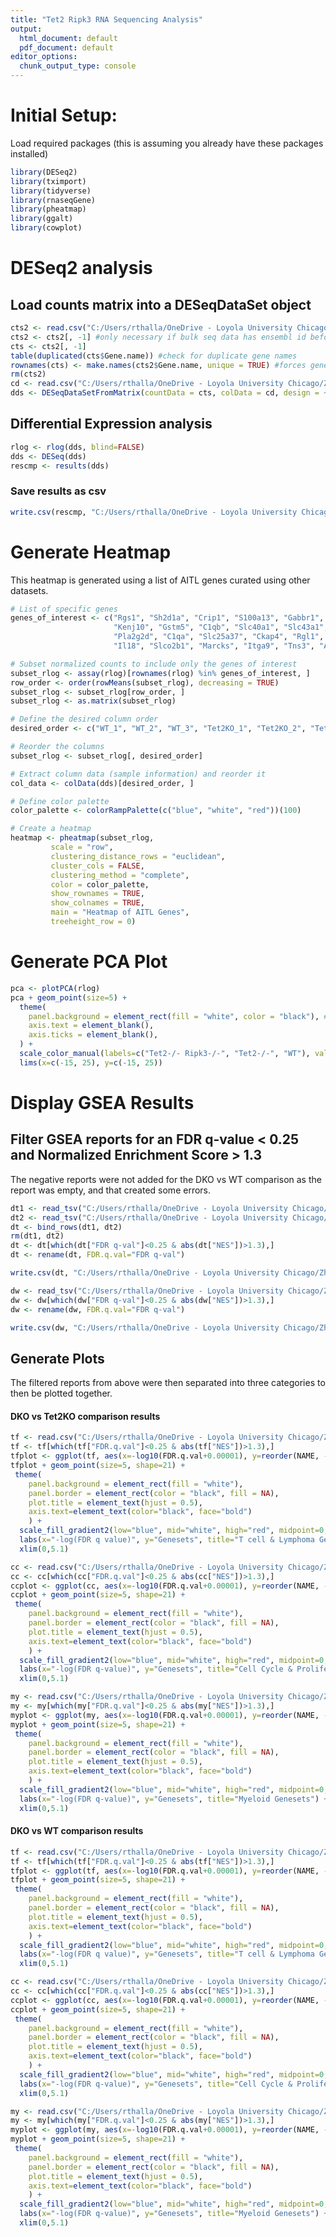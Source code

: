 ```yaml
---
title: "Tet2 Ripk3 RNA Sequencing Analysis"
output:
  html_document: default
  pdf_document: default
editor_options:
  chunk_output_type: console
---
```


# Initial Setup:

Load required packages (this is assuming you already have these packages installed)

```r
library(DESeq2)
library(tximport)
library(tidyverse)
library(rnaseqGene)
library(pheatmap)
library(ggalt)
library(cowplot)
```

# DESeq2 analysis

## Load counts matrix into a DESeqDataSet object

```r
cts2 <- read.csv("C:/Users/rthalla/OneDrive - Loyola University Chicago/Zhang Lab/Kanak Tet2 Ripk3/raw_counts modified corrected triplicates.csv") #file path to Counts csv document
cts2 <- cts2[, -1] #only necessary if bulk seq data has ensembl id before gene names
cts <- cts2[, -1]
table(duplicated(cts$Gene.name)) #check for duplicate gene names
rownames(cts) <- make.names(cts2$Gene.name, unique = TRUE) #forces gene names to become unique
rm(cts2)
cd <- read.csv("C:/Users/rthalla/OneDrive - Loyola University Chicago/Zhang Lab/Kanak Tet2 Ripk3/coldata.csv") #make coldata file with sample names in one column and then condition in second column
dds <- DESeqDataSetFromMatrix(countData = cts, colData = cd, design = ~ condition)
```

## Differential Expression analysis

```r
rlog <- rlog(dds, blind=FALSE)
dds <- DESeq(dds)
rescmp <- results(dds) 
```

### Save results as csv

```r
write.csv(rescmp, "C:/Users/rthalla/OneDrive - Loyola University Chicago/Zhang Lab/Kanak Tet2 Ripk3/completeresults.csv")
```

# Generate Heatmap

This heatmap is generated using a list of AITL genes curated using other datasets. 

```r
# List of specific genes
genes_of_interest <- c("Rgs1", "Sh2d1a", "Crip1", "S100a13", "Gabbr1", "Dtnb", "Rsad2", "Cxcl9", 
                       "Kenj10", "Gstm5", "C1qb", "Slc40a1", "Slc43a1", "C1qc", "Veam1", "Marchf1", 
                       "Pla2g2d", "C1qa", "Slc25a37", "Ckap4", "Rgl1", "Mafb", "Pou2af1", "Ighm", 
                       "Il18", "Slco2b1", "Marcks", "Itga9", "Tns3", "Abcc3", "Wdfy3", "Arhgap23")

# Subset normalized counts to include only the genes of interest
subset_rlog <- assay(rlog)[rownames(rlog) %in% genes_of_interest, ]
row_order <- order(rowMeans(subset_rlog), decreasing = TRUE)
subset_rlog <- subset_rlog[row_order, ]
subset_rlog <- as.matrix(subset_rlog)

# Define the desired column order
desired_order <- c("WT_1", "WT_2", "WT_3", "Tet2KO_1", "Tet2KO_2", "Tet2KO_3", "DKO_1", "DKO_2", "DKO_3")

# Reorder the columns
subset_rlog <- subset_rlog[, desired_order]

# Extract column data (sample information) and reorder it
col_data <- colData(dds)[desired_order, ]

# Define color palette
color_palette <- colorRampPalette(c("blue", "white", "red"))(100)

# Create a heatmap
heatmap <- pheatmap(subset_rlog, 
         scale = "row", 
         clustering_distance_rows = "euclidean", 
         cluster_cols = FALSE, 
         clustering_method = "complete", 
         color = color_palette,
         show_rownames = TRUE, 
         show_colnames = TRUE,
         main = "Heatmap of AITL Genes",
         treeheight_row = 0)
```

# Generate PCA Plot

```r
pca <- plotPCA(rlog)
pca + geom_point(size=5) + 
  theme(
    panel.background = element_rect(fill = "white", color = "black"), # White background
    axis.text = element_blank(),
    axis.ticks = element_blank(),
  ) + 
  scale_color_manual(labels=c("Tet2-/- Ripk3-/-", "Tet2-/-", "WT"), values = c("red","blue", "green3")) + 
  lims(x=c(-15, 25), y=c(-15, 25))
```

# Display GSEA Results

## Filter GSEA reports for an FDR q-value < 0.25 and Normalized Enrichment Score > 1.3

The negative reports were not added for the DKO vs WT comparison as the report was empty, and that created some errors. 
```r
dt1 <- read_tsv("C:/Users/rthalla/OneDrive - Loyola University Chicago/Zhang Lab/Kanak Tet2 Ripk3/output/20240930/total.Gsea.1727713030884/gsea_report_for_DKO_1727713030884.tsv")
dt2 <- read_tsv("C:/Users/rthalla/OneDrive - Loyola University Chicago/Zhang Lab/Kanak Tet2 Ripk3/output/20240930/total.Gsea.1727713030884/gsea_report_for_Tet2KO_1727713030884.tsv")
dt <- bind_rows(dt1, dt2)
rm(dt1, dt2)
dt <- dt[which(dt["FDR q-val"]<0.25 & abs(dt["NES"])>1.3),]
dt <- rename(dt, FDR.q.val="FDR q-val")

write.csv(dt, "C:/Users/rthalla/OneDrive - Loyola University Chicago/Zhang Lab/Kanak Tet2 Ripk3/output/20240930/filtereddkotet2.csv")

dw <- read_tsv("C:/Users/rthalla/OneDrive - Loyola University Chicago/Zhang Lab/Kanak Tet2 Ripk3/output/20240930/totalwt.Gsea.1727713054043/gsea_report_for_DKO_1727713054043.tsv")
dw <- dw[which(dw["FDR q-val"]<0.25 & abs(dw["NES"])>1.3),]
dw <- rename(dw, FDR.q.val="FDR q-val")

write.csv(dw, "C:/Users/rthalla/OneDrive - Loyola University Chicago/Zhang Lab/Kanak Tet2 Ripk3/output/20240930/filtereddkowt.csv")
```

## Generate Plots

The filtered reports from above were then separated into three categories to then be plotted together. 

#### DKO vs Tet2KO comparison results
```r
tf <- read.csv("C:/Users/rthalla/OneDrive - Loyola University Chicago/Zhang Lab/Kanak Tet2 Ripk3/output/20240930/total.Gsea.1727713030884/finaltfoll.csv")
tf <- tf[which(tf["FDR.q.val"]<0.25 & abs(tf["NES"])>1.3),]
tfplot <- ggplot(tf, aes(x=-log10(FDR.q.val+0.00001), y=reorder(NAME, -log10(FDR.q.val)), fill = NES))
tfplot + geom_point(size=5, shape=21) + 
 theme(
    panel.background = element_rect(fill = "white"), 
    panel.border = element_rect(color = "black", fill = NA), 
    plot.title = element_text(hjust = 0.5), 
    axis.text=element_text(color="black", face="bold")
    ) +
  scale_fill_gradient2(low="blue", mid="white", high="red", midpoint=0, limits=c(-2.4,2.4)) + 
  labs(x="-log(FDR q value)", y="Genesets", title="T cell & Lymphoma Genesets") +
  xlim(0,5.1)

cc <- read.csv("C:/Users/rthalla/OneDrive - Loyola University Chicago/Zhang Lab/Kanak Tet2 Ripk3/output/20240930/total.Gsea.1727713030884/finalcellcycle.csv")
cc <- cc[which(cc["FDR.q.val"]<0.25 & abs(cc["NES"])>1.3),]
ccplot <- ggplot(cc, aes(x=-log10(FDR.q.val+0.00001), y=reorder(NAME, -log10(FDR.q.val)), fill = NES))
ccplot + geom_point(size=5, shape=21) +  
 theme(
    panel.background = element_rect(fill = "white"), 
    panel.border = element_rect(color = "black", fill = NA), 
    plot.title = element_text(hjust = 0.5), 
    axis.text=element_text(color="black", face="bold")
    ) +
  scale_fill_gradient2(low="blue", mid="white", high="red", midpoint=0, limits=c(-2.2,2.2)) + 
  labs(x="-log(FDR q-value)", y="Genesets", title="Cell Cycle & Proliferation Genesets") +
  xlim(0,5.1)

my <- read.csv("C:/Users/rthalla/OneDrive - Loyola University Chicago/Zhang Lab/Kanak Tet2 Ripk3/output/20240930/total.Gsea.1727713030884/finalmyeloid.csv")
my <- my[which(my["FDR.q.val"]<0.25 & abs(my["NES"])>1.3),]
myplot <- ggplot(my, aes(x=-log10(FDR.q.val+0.00001), y=reorder(NAME, -log10(FDR.q.val)), fill = NES))
myplot + geom_point(size=5, shape=21) +  
 theme(
    panel.background = element_rect(fill = "white"), 
    panel.border = element_rect(color = "black", fill = NA), 
    plot.title = element_text(hjust = 0.5), 
    axis.text=element_text(color="black", face="bold")
    ) +
  scale_fill_gradient2(low="blue", mid="white", high="red", midpoint=0, limits=c(-2.0,2.0)) + 
  labs(x="-log(FDR q-value)", y="Genesets", title="Myeloid Genesets") +
  xlim(0,5.1)
```

#### DKO vs WT comparison results
```r
tf <- read.csv("C:/Users/rthalla/OneDrive - Loyola University Chicago/Zhang Lab/Kanak Tet2 Ripk3/output/20240930/totalwt.Gsea.1727713054043/finaltfoll.csv")
tf <- tf[which(tf["FDR.q.val"]<0.25 & abs(tf["NES"])>1.3),]
tfplot <- ggplot(tf, aes(x=-log10(FDR.q.val+0.00001), y=reorder(NAME, -log10(FDR.q.val)), fill = NES))
tfplot + geom_point(size=5, shape=21) + 
 theme(
    panel.background = element_rect(fill = "white"), 
    panel.border = element_rect(color = "black", fill = NA), 
    plot.title = element_text(hjust = 0.5), 
    axis.text=element_text(color="black", face="bold")
    ) +
  scale_fill_gradient2(low="blue", mid="white", high="red", midpoint=0, limits=c(-1.9,1.9)) + 
  labs(x="-log(FDR q value)", y="Genesets", title="T cell & Lymphoma Genesets") +
  xlim(0,5.1)

cc <- read.csv("C:/Users/rthalla/OneDrive - Loyola University Chicago/Zhang Lab/Kanak Tet2 Ripk3/output/20240930/totalwt.Gsea.1727713054043/finalcellcycle.csv")
cc <- cc[which(cc["FDR.q.val"]<0.25 & abs(cc["NES"])>1.3),]
ccplot <- ggplot(cc, aes(x=-log10(FDR.q.val+0.00001), y=reorder(NAME, -log10(FDR.q.val)), fill = NES))
ccplot + geom_point(size=5, shape=21) +  
 theme(
    panel.background = element_rect(fill = "white"), 
    panel.border = element_rect(color = "black", fill = NA), 
    plot.title = element_text(hjust = 0.5), 
    axis.text=element_text(color="black", face="bold")
    ) +
  scale_fill_gradient2(low="blue", mid="white", high="red", midpoint=0, limits=c(-1.7,1.7)) + 
  labs(x="-log(FDR q-value)", y="Genesets", title="Cell Cycle & Proliferation Genesets") +
  xlim(0,5.1)

my <- read.csv("C:/Users/rthalla/OneDrive - Loyola University Chicago/Zhang Lab/Kanak Tet2 Ripk3/output/20240930/totalwt.Gsea.1727713054043/finalmyeloid.csv")
my <- my[which(my["FDR.q.val"]<0.25 & abs(my["NES"])>1.3),]
myplot <- ggplot(my, aes(x=-log10(FDR.q.val+0.00001), y=reorder(NAME, -log10(FDR.q.val)), fill = NES))
myplot + geom_point(size=5, shape=21) +  
 theme(
    panel.background = element_rect(fill = "white"), 
    panel.border = element_rect(color = "black", fill = NA), 
    plot.title = element_text(hjust = 0.5), 
    axis.text=element_text(color="black", face="bold")
    ) +
  scale_fill_gradient2(low="blue", mid="white", high="red", midpoint=0, limits=c(-1.5,1.5)) + 
  labs(x="-log(FDR q-value)", y="Genesets", title="Myeloid Genesets") +
  xlim(0,5.1)
```
